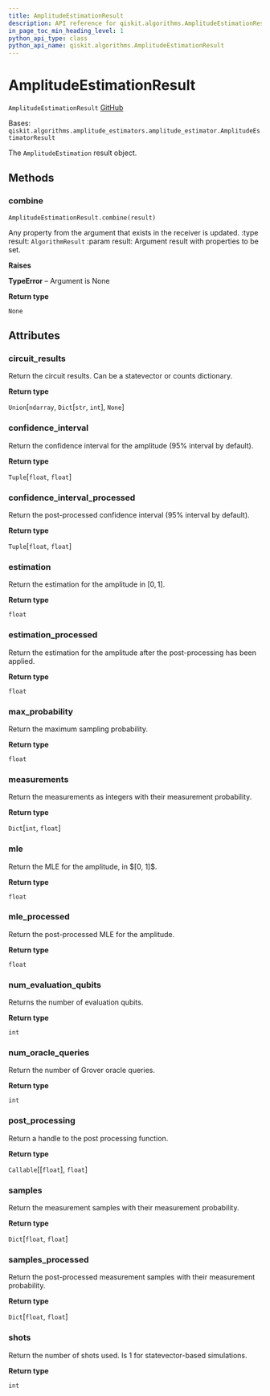 ```yaml
---
title: AmplitudeEstimationResult
description: API reference for qiskit.algorithms.AmplitudeEstimationResult
in_page_toc_min_heading_level: 1
python_api_type: class
python_api_name: qiskit.algorithms.AmplitudeEstimationResult
---
```


# AmplitudeEstimationResult

<span id="qiskit.algorithms.AmplitudeEstimationResult" />

`AmplitudeEstimationResult` [GitHub](https://github.com/qiskit/qiskit/tree/stable/0.18/qiskit/algorithms/amplitude_estimators/ae.py "view source code")

Bases: `qiskit.algorithms.amplitude_estimators.amplitude_estimator.AmplitudeEstimatorResult`

The `AmplitudeEstimation` result object.

## Methods

### combine

<span id="qiskit.algorithms.AmplitudeEstimationResult.combine" />

`AmplitudeEstimationResult.combine(result)`

Any property from the argument that exists in the receiver is updated. :type result: `AlgorithmResult` :param result: Argument result with properties to be set.

**Raises**

**TypeError** – Argument is None

**Return type**

`None`

## Attributes

<span id="qiskit.algorithms.AmplitudeEstimationResult.circuit_results" />

### circuit\_results

Return the circuit results. Can be a statevector or counts dictionary.

**Return type**

`Union`\[`ndarray`, `Dict`\[`str`, `int`], `None`]

<span id="qiskit.algorithms.AmplitudeEstimationResult.confidence_interval" />

### confidence\_interval

Return the confidence interval for the amplitude (95% interval by default).

**Return type**

`Tuple`\[`float`, `float`]

<span id="qiskit.algorithms.AmplitudeEstimationResult.confidence_interval_processed" />

### confidence\_interval\_processed

Return the post-processed confidence interval (95% interval by default).

**Return type**

`Tuple`\[`float`, `float`]

<span id="qiskit.algorithms.AmplitudeEstimationResult.estimation" />

### estimation

Return the estimation for the amplitude in $[0, 1]$.

**Return type**

`float`

<span id="qiskit.algorithms.AmplitudeEstimationResult.estimation_processed" />

### estimation\_processed

Return the estimation for the amplitude after the post-processing has been applied.

**Return type**

`float`

<span id="qiskit.algorithms.AmplitudeEstimationResult.max_probability" />

### max\_probability

Return the maximum sampling probability.

**Return type**

`float`

<span id="qiskit.algorithms.AmplitudeEstimationResult.measurements" />

### measurements

Return the measurements as integers with their measurement probability.

**Return type**

`Dict`\[`int`, `float`]

<span id="qiskit.algorithms.AmplitudeEstimationResult.mle" />

### mle

Return the MLE for the amplitude, in $\[0, 1]\$.

**Return type**

`float`

<span id="qiskit.algorithms.AmplitudeEstimationResult.mle_processed" />

### mle\_processed

Return the post-processed MLE for the amplitude.

**Return type**

`float`

<span id="qiskit.algorithms.AmplitudeEstimationResult.num_evaluation_qubits" />

### num\_evaluation\_qubits

Returns the number of evaluation qubits.

**Return type**

`int`

<span id="qiskit.algorithms.AmplitudeEstimationResult.num_oracle_queries" />

### num\_oracle\_queries

Return the number of Grover oracle queries.

**Return type**

`int`

<span id="qiskit.algorithms.AmplitudeEstimationResult.post_processing" />

### post\_processing

Return a handle to the post processing function.

**Return type**

`Callable`\[\[`float`], `float`]

<span id="qiskit.algorithms.AmplitudeEstimationResult.samples" />

### samples

Return the measurement samples with their measurement probability.

**Return type**

`Dict`\[`float`, `float`]

<span id="qiskit.algorithms.AmplitudeEstimationResult.samples_processed" />

### samples\_processed

Return the post-processed measurement samples with their measurement probability.

**Return type**

`Dict`\[`float`, `float`]

<span id="qiskit.algorithms.AmplitudeEstimationResult.shots" />

### shots

Return the number of shots used. Is 1 for statevector-based simulations.

**Return type**

`int`

